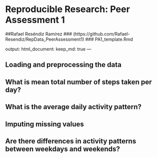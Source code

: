 
# Reproducible Research: Peer Assessment 1
##Rafael Reséndiz Ramírez
### (https://github.com/Rafael-Resendiz/RepData_PeerAssessment1)
### PA1_template.Rmd

output: 
  html_document:
    keep_md: true
---



## Loading and preprocessing the data



## What is mean total number of steps taken per day?



## What is the average daily activity pattern?



## Imputing missing values



## Are there differences in activity patterns between weekdays and weekends?
